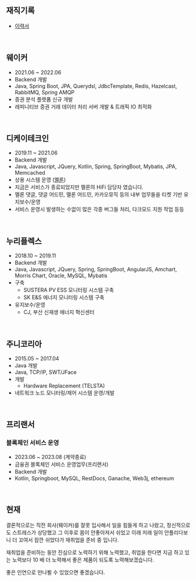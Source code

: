 ## 재직기록
- [이력서](https://github.com/chagchagchag/docs-resume/blob/main/memo/%EC%A0%95%EC%88%9C%EA%B5%AC%20(%EB%B0%B1%EC%97%94%EB%93%9C%20%EA%B0%9C%EB%B0%9C).pdf)
<br/>

## 웨이커
- 2021.06 \~ 2022.06
- Backend 개발
- Java, Spring Boot, JPA, Querydsl, JdbcTemplate, Redis, Hazelcast, RabbitMQ, Spring AMQP
- 증권 분석 플랫폼 신규 개발
- 레피니티브 증권 거래 데이터 처리 서버 개발 & 트래픽 IO 최적화
<br/>

## 디케이테크인
- 2019.11 \~ 2021.06
- Backend 개발
- Java, Javascript, JQuery, Kotlin, Spring, SpringBoot, Mybatis, JPA, Memcached
- 상용 시스템 운영 ([멜론](https://www.melon.com))
- 지금은 서비스가 종료되었지만 멜론의 HiFi 담당자 였습니다.
- 멜론 댓글, 댓글 어드민, 멜론 어드민, 카카오뮤직 등의 내부 업무들을 티켓 기반 유지보수/운영
- 서비스 운영시 발생하는 수없이 많은 각종 버그들 처리, 다크모드 지원 작업 등등
<br/>

## 누리플렉스
- 2018.10 \~ 2019.11
- Backend 개발
- Java, Javascript, JQuery, Spring, SpringBoot, AngularJS, Amchart, Morris Chart, Oracle, MySQL, Mybatis
- 구축
  - SUSTERA PV ESS 모니터링 시스템 구축
  - SK E&S 에너지 모니터링 시스템 구축
- 유지보수/운영
  - CJ, 부산 신재생 에너지 혁신센터
<br/>

## 주니코리아
- 2015.05 \~ 2017.04
- Java 개발
- Java, TCP/IP, SWT/JFace
- 개발
  - Hardware Replacement (TELSTA)
- 네트워크 노드 모니터링/제어 시스템 운영/개발
<br/>

## 프리랜서
### 블록체인 서비스 운영
- 2023.06 ~ 2023.08 (계약종료)
- 금융권 블록체인 서비스 운영업무(프리랜서) 
- Backend 개발
- Kotlin, Springboot, MySQL, RestDocs, Ganache, Web3j, ethereum
<br/>


## 현재
결론적으로는 직전 회사(웨이커)를 잘못 입사해서 일을 힘들게 하고 나왔고, 정신적으로도 스트레스가 상당했고 그 이후로 몸이 안좋아져서 쉬었고 이래 저래 일이 안풀리다보니 더 꼬여서 잠깐 쉬었다가 재취업을 준비 중 입니다.<br/>

재취업을 준비하는 동안 진심으로 노력하기 위해 노력했고, 취업을 한다면 지금 하고 있는 노력보다 10 배 더 노력해서 좋은 제품이 되도록 노력해보겠습니다.<br/>

좋은 인연으로 만나뵐 수 있었으면 좋겠습니다.<br/>
<br/>

